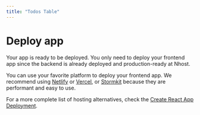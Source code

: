```yaml
---
title: "Todos Table"
---
```


# Deploy app

Your app is ready to be deployed. You only need to deploy your frontend app since the backend is already deployed and production-ready at Nhost.

You can use your favorite platform to deploy your frontend app. We recommend using [Netlify](https://netlify.com) or [Vercel](https://vercel.com), or [Stormkit](https://www.stormkit.io) because they are performant and easy to use.

For a more complete list of hosting alternatives, check the [Create React App Deployment](https://create-react-app.dev/docs/deployment/).
